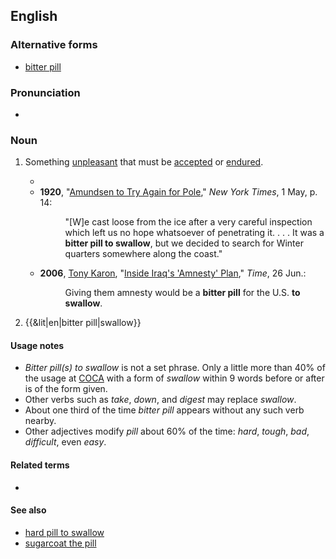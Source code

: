 ==English==

===Alternative forms===
* [[bitter pill]]

===Pronunciation===
* {{audio|en|en-au-bitter pill to swallow.ogg|Audio (AU)}}

===Noun===
{{en-noun|head=[[bitter pill]] [[to]] [[swallow]]|bitter pills to swallow}}

# {{lb|en|figurative}} Something [[unpleasant]] that must be [[accepted]] or [[endured]].
#* {{quote-text|en|year=1886|author={{w|George Gissing}}|title=Demos: A Story of English Socialism|chapter=10|passage=[T]o see himself dethroned, the object of her contempt, was a '''bitter pill to swallow'''.}}
#* '''1920''', "[https://web.archive.org/web/20130704024805/http://query.nytimes.com/mem/archive-free/pdf?_r=1&res=9C07E0D91E31E03ABC4953DFB366838B639EDE Amundsen to Try Again for Pole]," ''New York Times'', 1 May, p. 14:
#*: "[W]e cast loose from the ice after a very careful inspection which left us no hope whatsoever of penetrating it. . . . It was a '''bitter pill to swallow''', but we decided to search for Winter quarters somewhere along the coast."
#* '''2006''', [[w:Tony Karon|Tony Karon]], "[https://web.archive.org/web/20100903202622/http://www.time.com/time/world/article/0,8599,1208298,00.html Inside Iraq's 'Amnesty' Plan]," ''Time'', 26 Jun.:
#*: Giving them amnesty would be a '''bitter pill''' for the U.S. '''to swallow'''.
# {{&lit|en|bitter pill|swallow}}

====Usage notes====
* ''Bitter pill(s) to swallow'' is not a set phrase. Only a little more than 40% of the usage at [[COCA]] with a form of ''swallow'' within 9 words before or after is of the form given.
* Other verbs such as ''take'', ''down'', and ''digest'' may replace ''swallow''.
* About one third of the time ''bitter pill'' appears without any such verb nearby.
* Other adjectives modify ''pill'' about 60% of the time: ''hard'', ''tough'', ''bad'', ''difficult'', even ''easy''.

====Related terms====
* {{l|en|swallow a bitter pill}}

====See also====
* [[hard pill to swallow]]
* [[sugarcoat the pill]]